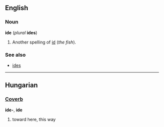 ==English==
===Noun===
'''ide''' (''plural'' '''ides''')

#Another spelling of [[id]] (''the fish'').

===See also===
*[[ides]]

----
==Hungarian==
===[[Coverb]]===
'''ide-''', '''ide'''

#toward here, this way